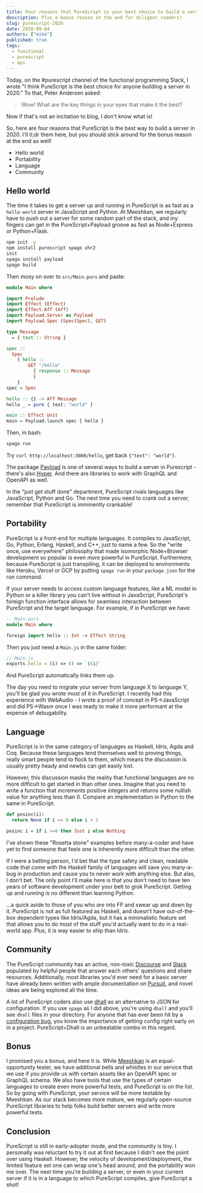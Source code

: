 ```yaml
---
title: Four reasons that PureScript is your best choice to build a server in 2020
description: Plus a bonus reason at the end for diligent readers!
slug: purescript-2020
date: 2020-09-04
authors: ["mike"]
published: true
tags:
  - functional
  - purescript
  - api
---
```


Today, on the #purescript channel of the functional programming Slack, I wrote "I think PureScript is the best choice for anyone building a server in 2020." To that, Peter Andersen asked:

> Wow! What are the key things in your eyes that make it the best?

Now if that's not an incitation to blog, I don't know what is!

So, here are four reasons that PureScript is the best way to build a server in 2020. I'll tl;dr them here, but you should stick around for the bonus reason at the end as well!

- Hello world
- Portability
- Language
- Community

## Hello world

The time it takes to get a server up and running in PureScript is as fast as a `hello-world` server in JavaScript and Python. At Meeshkan, we regularly have to push out a server for some random part of the stack, and my fingers can get in the PureScript+Payload groove as fast as Node+Express or Python+Flask.

```bash
npm init -y
npm install purescript spago xhr2
init
spago install payload
spago build
```

Then mosy on over to `src/Main.purs` and paste:

```haskell
module Main where

import Prelude
import Effect (Effect)
import Effect.Aff (Aff)
import Payload.Server as Payload
import Payload.Spec (Spec(Spec), GET)

type Message
  = { text :: String }

spec ::
  Spec
    { hello ::
        GET "/hello"
          { response :: Message
          }
    }
spec = Spec

hello :: {} -> Aff Message
hello _ = pure { text: "world" }

main :: Effect Unit
main = Payload.launch spec { hello }
```

Then, in bash:

```bash
spago run
```

Try `curl http://localhost:3000/hello`, get back `{"text": "world"}`.

The package [Payload](https://pursuit.purescript.org/packages/purescript-payload) is one of several ways to build a server in Purescript - there's also [Hyper](https://pursuit.purescript.org/packages/purescript-hyper). And there are libraries to work with GraphQL and OpenAPI as well.

In the "just get stuff done" department, PureScript rivals languages like JavaScript, Python and Go. The next time you need to crank out a server, remember that PureScript is imminently crankable!

## Portability

PureScript is a front-end for multiple languages. It compiles to JavaScript, Go, Python, Erlang, Haskell, and C++, just to name a few. So the "write once, use everywhere" philosophy that made isomorphic Node+Browser development so popular is even _more_ powerful in PureScript. Furthermore, because PureScript is just transpiling, it can be deployed to environments like Heroku, Vercel or GCP by putting `spago run` in your `package.json` for the run command.

If your server needs to access custom language features, like a ML model in Python or a killer library you can't live without in JavaScript, PureScript's foreign function interface allows for seamless interaction between PureScript and the target language. For example, if in PureScript we have:

```haskell
-- Main.purs
module Main where

foreign import hello :: Int -> Effect String
```

Then you just need a `Main.js` in the same folder:

```JavaScript
// Main.js
exports.hello = (i) => () => `${i}`
```

And PureScript automatically links them up.

The day you need to migrate your server from language X to language Y, you'll be glad you wrote most of it in PureScript. I recently had this experience with WebAudio - I wrote a proof of concept in PS->JavaScript and did PS->Wasm once I was ready to make it more performant at the expense of debugability.

## Language

PureScript is in the same category of languages as Haskell, Idris, Agda and Coq. Because these languages lend themselves well to proving things, really smart people tend to flock to them, which means the discussion is usually pretty heady and newbs can get easily lost.

However, this discussion masks the reality that functional languages are no more difficult to get started in than other ones. Imagine that you need to write a function that increments positive integers and returns some nullish value for anything less than 0. Compare an implementation in Python to the same in PureScript.

```python
def posinc(i):
  return None if i <= 0 else i + 1
```

```haskell
posinc i = if i <=0 then Just i else Nothing
```

I've shown these "Rosetta stone" examples before many-a-coder and have yet to find someone that feels one is inherently more difficult than the other.

If I were a betting person, I'd bet that the type safety and clean, readable code that come with the Haskell family of languages will save you many-a-bug in production and cause you to never work with anything else. But alas, I don't bet. The only point I'll make here is that you don't need to have ten years of software development under your belt to grok PureScript. Getting up and running is no different than learning Python.

...a quick aside to those of you who _are_ into FP and swear up and down by it. PureScript is not as full featured as Haskell, and doesn't have out-of-the-box dependent types like Idris/Agda, but it has a minimalistic feature set that allows you to do most of the stuff you'd actually want to do in a real-world app. Plus, it is way easier to ship than Idris.

## Community

The PureScript community has an active, non-toxic [Discourse](https://discourse.purescript.org/) and [Slack](https://functionalprogramming.slack.com) populated by helpful people that answer each others' questions and share resources. Additionally, most libraries you'd ever need for a basic server have already been written with ample documentation on [Pursuit](https://pursuit.purescript.org/), and novel ideas are being explored all the time.

A lot of PureScript coders also use [dhall](https://dhall-lang.org) as an alternative to JSON for configuration. If you use `spago` as I did above, you're using `dhall` and you'll see `dhall` files in your directory. For anyone that has ever been hit by a [configuration bug](https://news.ycombinator.com/item?id=23755843), you know the importance of getting config right early on in a project. PureScript+Dhall is an unbeatable combo in this regard.

## Bonus

I promised you a bonus, and here it is. While [Meeshkan](https://meeshkan.com) is an equal-opportunity tester, we have additional bells and whistles in our service that we use if you provide us with certain assets like an OpenAPI spec or GraphQL schema. We also have tools that use the types of certain languages to create even more powerful tests, and PureScript is on the list. So by going with PureScript, your service will be more testable by Meeshkan. As our stack becomes more mature, we regularly open-source PureScript libraries to help folks build better servers and write more powerful tests.

## Conclusion

PureScript is still in early-adopter mode, and the community is tiny. I personally was reluctant to try it out at first because I didn't see the point over using Haskell. However, the velocity of development/deployment, the limited feature set one can wrap one's head around, and the portability won me over. The next time you're building a server, or even in your current server if it is in a language to which PureScript compiles, give PureScript a shot!
